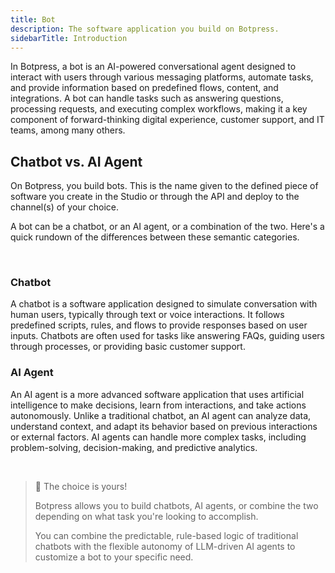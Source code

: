 ```yaml
---
title: Bot
description: The software application you build on Botpress.
sidebarTitle: Introduction
---
```


In Botpress, a bot is an AI-powered conversational agent designed to interact with users through various messaging platforms, automate tasks, and provide information based on predefined flows, content, and integrations. A bot can handle tasks such as answering questions, processing requests, and executing complex workflows, making it a key component of forward-thinking digital experience, customer support, and IT teams, among many others.

## Chatbot vs. AI Agent

On Botpress, you build bots. This is the name given to the defined piece of software you create in the Studio or through the API and deploy to the channel(s) of your choice.

A bot can be a chatbot, or an AI agent, or a combination of the two. Here's a quick rundown of the differences between these semantic categories.

<br />

### Chatbot

A chatbot is a software application designed to simulate conversation with human users, typically through text or voice interactions. It follows predefined scripts, rules, and flows to provide responses based on user inputs. Chatbots are often used for tasks like answering FAQs, guiding users through processes, or providing basic customer support.

### AI Agent

An AI agent is a more advanced software application that uses artificial intelligence to make decisions, learn from interactions, and take actions autonomously. Unlike a traditional chatbot, an AI agent can analyze data, understand context, and adapt its behavior based on previous interactions or external factors. AI agents can handle more complex tasks, including problem-solving, decision-making, and predictive analytics.

<br />

> 📘 The choice is yours!
>
> Botpress allows you to build chatbots, AI agents, or combine the two depending on what task you're looking to accomplish.
>
> You can combine the predictable, rule-based logic of traditional chatbots with the flexible autonomy of LLM-driven AI agents to customize a bot to your specific need.

